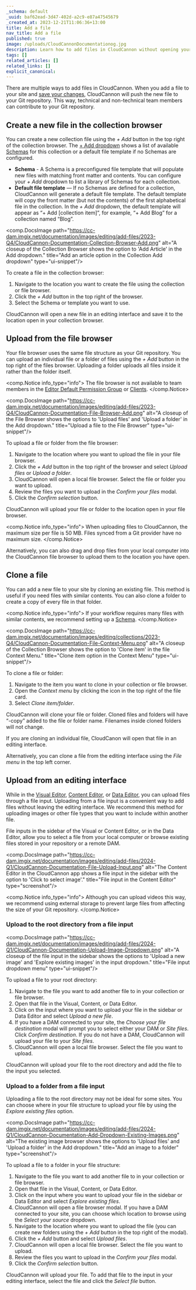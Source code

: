 ```yaml
---
_schema: default
_uuid: baf62ead-3d47-402d-a2c9-e87a47545679
_created_at: 2023-12-21T11:06:36+13:00
title: Add a file
nav_title: Add a file
published: true
image: /uploads/CloudCannonDocumentationog.jpg
description: Learn how to add files in CloudCannon without opening your Git repository.
tags: []
related_articles: []
related_links: []
explicit_canonical:
---
```

There are multiple ways to add files in CloudCannon. When you add a file to your site and [save your changes](/documentation/articles/save-your-changes/), CloudCannon will push the new file to your Git repository. This way, technical and non-technical team members can contribute to your Git repository.

## Create a new file in the collection browser

You can create a new collection file using the *\+ Add* button in the top right of the collection browser. The [\+ Add dropdown](/documentation/articles/configure-the-add-button-in-collections/) shows a list of available [Schemas](/documentation/articles/create-a-schema/) for this collection or a default file template if no Schemas are configured.

* **Schema** - A Schema is a preconfigured file template that will populate new files with matching front matter and contents. You can configure your *\+ Add* dropdown to list a library of Schemas for each collection.
* **Default file template** — If no Schemas are defined for a collection, CloudCannon will generate a default file template. The default template will copy the front matter (but not the contents) of the first alphabetical file in the collection. In the *\+ Add* dropdown, the default template will appear as “+ Add \[collection item\]”, for example, “+ Add Blog” for a collection named “Blog”.

<comp.DocsImage path="https://cc-dam.imgix.net/documentation/images/editing/add-files/2023-Q4/CloudCannon-Documentation-Collection-Browser-Add.png" alt="A closeup of the Collection Browser shows the option to 'Add Article' in the Add dropdown." title="Add an article option in the Collection Add dropdown" type="ui-snippet"/>

To create a file in the collection browser:

1. Navigate to the location you want to create the file using the collection or file browser.
2. Click the *\+ Add* button in the top right of the browser.
3. Select the Schema or template you want to use.

CloudCannon will open a new file in an editing interface and save it to the location open in your collection browser.

## Upload from the file browser

Your file browser uses the same file structure as your Git repository. You can upload an individual file or a folder of files using the *\+ Add* button in the top right of the files browser. Uploading a folder uploads all files inside it rather than the folder itself.

<comp.Notice info_type="info">
  The file browser is not available to team members in the [Editor Default Permission Group](/documentation/articles/what-are-default-permission-groups/#editors) or [Clients](/documentation/articles/share-a-site-with-client-sharing/).
</comp.Notice>

<comp.DocsImage path="https://cc-dam.imgix.net/documentation/images/editing/add-files/2023-Q4/CloudCannon-Documentation-File-Browser-Add.png" alt="A closeup of the File Browser shows the options to 'Upload files' and 'Upload a folder' in the Add dropdown." title="Upload a file to the File Browser" type="ui-snippet"/>

To upload a file or folder from the file browser:

1. Navigate to the location where you want to upload the file in your file browser.
2. Click the *\+ Add* button in the top right of the browser and select *Upload files* or *Upload a folder*.
3. CloudCannon will open a local file browser. Select the file or folder you want to upload.
4. Review the files you want to upload in the *Confirm your files* modal.
5. Click the *Confirm selection* button.

CloudCannon will upload your file or folder to the location open in your file browser.

<comp.Notice info_type="info">
  When uploading files to CloudCannon, the maximum size per file is 50 MB. Files synced from a Git provider have no maximum size.
</comp.Notice>

Alternatively, you can also drag and drop files from your local computer into the CloudCannon file browser to upload them to the location you have open.

## Clone a file

You can add a new file to your site by cloning an existing file. This method is useful if you need files with similar contents. You can also clone a folder to create a copy of every file in that folder.

<comp.Notice info_type="info">
  If your workflow requires many files with similar contents, we recommend setting up a [Schema](/documentation/articles/create-a-schema/).
</comp.Notice>

<comp.DocsImage path="https://cc-dam.imgix.net/documentation/images/editing/collections/2023-Q4/CloudCannon-Documentation-File-Context-Menu.png" alt="A closeup of the Collection Browser shows the option to 'Clone item' in the file Context Menu." title="Clone item option in the Context Menu" type="ui-snippet"/>

To clone a file or folder:

1. Navigate to the item you want to clone in your collection or file browser.
2. Open the *Context menu* by clicking the icon in the top right of the file card.
3. Select *Clone item/folder*.

CloudCannon will clone your file or folder. Cloned files and folders will have “-copy” added to the file or folder name. Filenames inside cloned folders will not change.

If you are cloning an individual file, CloudCanon will open that file in an editing interface.

Alternatively, you can clone a file from the editing interface using the *File menu* in the top left corner.

## Upload from an editing interface

While in the [Visual Editor](/documentation/articles/the-visual-editor/), [Content Editor](/documentation/articles/the-content-editor/), or [Data Editor](/documentation/articles/the-data-editor/), you can upload files through a file input. Uploading from a file input is a convenient way to add files without leaving the editing interface. We recommend this method for uploading images or other file types that you want to include within another file.

File inputs in the sidebar of the Visual or Content Editor, or in the Data Editor, allow you to select a file from your local computer or browse existing files stored in your repository or a remote DAM.

<comp.DocsImage path="https://cc-dam.imgix.net/documentation/images/editing/add-files/2024-Q1/CloudCannon-Documentation-File-Upload-Input.png" alt="The Content Editor in the CloudCannon app shows a file input in the sidebar with the option to 'Click to select image'." title="File input in the Content Editor" type="screenshot"/>

<comp.Notice info_type="info">
  Although you can upload videos this way, we recommend using external storage to prevent large files from affecting the size of your Git repository.
</comp.Notice>

### Upload to the root directory from a file input

<comp.DocsImage path="https://cc-dam.imgix.net/documentation/images/editing/add-files/2024-Q1/CloudCannon-Documentation-Upload-Image-Dropdown.png" alt="A closeup of the file input in the sidebar shows the options to 'Upload a new image' and 'Explore existing images' in the input dropdown." title="File input dropdown menu" type="ui-snippet"/>

To upload a file to your root directory:

1. Navigate to the file you want to add another file to in your collection or file browser.
2. Open that file in the Visual, Content, or Data Editor.
3. Click on the input where you want to upload your file in the sidebar or Data Editor and select *Upload a new file*.
4. If you have a DAM connected to your site, the *Choose your file destination* modal will prompt you to select either your DAM or *Site files*. Click *Confirm destination*. If you do not have a DAM, CloudCannon will upload your file to your *Site files*.
5. CloudCannon will open a local file browser. Select the file you want to upload.

CloudCannon will upload your file to the root directory and add the file to the input you selected.

### Upload to a folder from a file input

Uploading a file to the root directory may not be ideal for some sites. You can choose where in your file structure to upload your file by using the *Explore existing files* option.

<comp.DocsImage path="https://cc-dam.imgix.net/documentation/images/editing/add-files/2024-Q1/CloudCannon-Documentation-Add-Dropdown-Existing-Images.png" alt="The existing image browser shows the options to 'Upload files' and 'Upload a folder' in the Add dropdown." title="Add an image to a folder" type="screenshot"/>

To upload a file to a folder in your file structure:

1. Navigate to the file you want to add another file to in your collection or file browser.
2. Open that file in the Visual, Content, or Data Editor.
3. Click on the input where you want to upload your file in the sidebar or Data Editor and select *Explore existing files*.
4. CloudCannon will open a file browser modal. If you have a DAM connected to your site, you can choose which location to browse using the *Select your source* dropdown.
5. Navigate to the location where you want to upload the file (you can create new folders using the *\+ Add* button in the top right of the modal).
6. Click the *\+ Add* button and select *Upload files*.
7. CloudCannon will open a local file browser. Select the file you want to upload.
8. Review the files you want to upload in the *Confirm your files* modal.
9. Click the *Confirm selection* button.

CloudCannon will upload your file. To add that file to the input in your editing interface, select the file and click the *Select file* button.